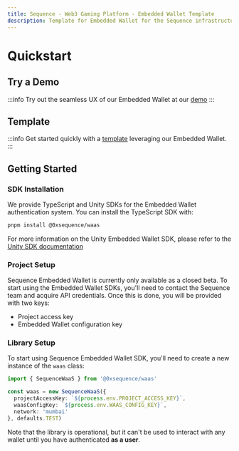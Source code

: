 ```yaml
---
title: Sequence - Web3 Gaming Platform - Embedded Wallet Template
description: Template for Embedded Wallet for the Sequence infrastructure stack for web3 gaming.
---
```


# Quickstart

## Try a Demo
:::info
Try out the seamless UX of our Embedded Wallet at our [demo](https://0xsequence.github.io/demo-waas-auth/)
:::


## Template
:::info
Get started quickly with a [template](https://github.com/0xsequence/demo-waas-auth) leveraging our Embedded Wallet.
:::

## Getting Started

### SDK Installation

We provide TypeScript and Unity SDKs for the Embedded Wallet authentication system. You can install the TypeScript SDK with:

```bash
pnpm install @0xsequence/waas
```

For more information on the Unity Embedded Wallet SDK, please refer to the [Unity SDK documentation](/sdk/unity/overview)

### Project Setup

Sequence Embedded Wallet is currently only available as a closed beta. To start using the Embedded Wallet SDKs, you'll need to contact the Sequence team and acquire API credentials. Once this is done, you will be provided with two keys:

- Project access key
- Embedded Wallet configuration key

### Library Setup

To start using Sequence Embedded Wallet SDK, you'll need to create a new instance of the `waas` class:

```typescript
import { SequenceWaaS } from '@0xsequence/waas'

const waas = new SequenceWaaS({
  projectAccessKey: `${process.env.PROJECT_ACCESS_KEY}`,
  waasConfigKey: `${process.env.WAAS_CONFIG_KEY}`,
  network: 'mumbai'
}, defaults.TEST)
```

Note that the library is operational, but it can't be used to interact with any wallet until you have authenticated **as a user**.